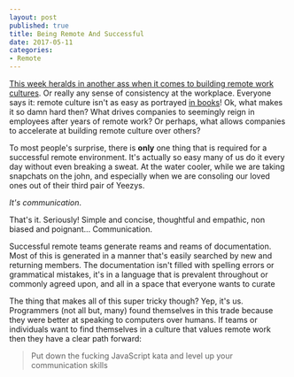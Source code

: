 ```yaml
---
layout: post
published: true
title: Being Remote And Successful
date: 2017-05-11
categories: 
- Remote
---
```


[This week heralds in another ass when it comes to building remote work cultures][1]. 
Or really any sense of consistency at the workplace. 
Everyone says it: remote culture isn't as easy as portrayed [in books][2]! 
Ok, what makes it so damn hard then? 
What drives companies to seemingly reign in employees after years of remote work? 
Or perhaps, what allows companies to accelerate at building remote culture over others? 

To most people's surprise, 
there is __only__ one thing that is required for a successful remote environment. 
It's actually so easy many of us do it every day without even breaking a sweat.
At the water cooler, 
while we are taking snapchats on the john, 
and especially when we are consoling our loved ones out of their third pair of Yeezys. 

_It's communication_.

That's it. Seriously! 
Simple and concise, 
thoughtful and empathic, 
non biased and poignant... 
Communication.

Successful remote teams generate reams and reams of documentation. 
Most of this is generated in a manner that's easily searched by new 
and returning members. 
The documentation isn't filled with spelling errors or grammatical mistakes, 
it's in a language that is prevalent throughout or commonly agreed upon, and 
all in a space that everyone wants to curate

The thing that makes all of this super tricky though? 
Yep, it's us. 
Programmers (not all but, many) found themselves in this trade because they were better at speaking to computers over humans. 
If teams or individuals want to find themselves in a culture that values remote work then they have a clear path forward: 

> Put down the fucking JavaScript kata and level up your communication skills

[1]: https://www.theregister.co.uk/2017/05/08/ibm_teleworking_is_great_for_everyone_but_us/
[2]: https://37signals.com/remote

